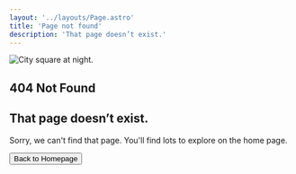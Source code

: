 ```yaml
---
layout: '../layouts/Page.astro'
title: 'Page not found'
description: 'That page doesn’t exist.'
---
```




<section class="flex flex-col items-center justify-start text-center">
  <Image {...IMAGE_SIZES.FIXED._404} src={image404} alt="City square at night." class="mt-0 mb-4" />
  <h1 class="text-xl md:text-2xl font-bold text-primary mb-4">404 Not Found</h1>
  <h2 class="font-bold mt-0">That page doesn’t exist.</h2>
  <p class="text-captions mt-0 mb-4">
    Sorry, we can't find that page. You'll find lots to explore on the home page.
  </p>
  <Button href="/" variant="outline" colors="primary" size="md" class="not-prose">
    Back to Homepage
  </Button>
</section>
